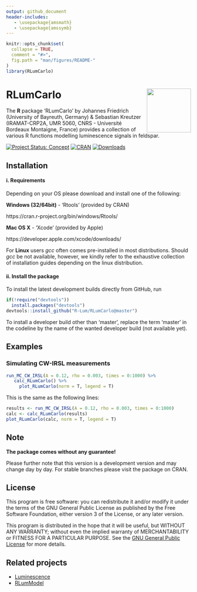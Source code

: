 ```yaml
---
output: github_document
header-includes:
   - \usepackage{amsmath}
   - \usepackage{amssymb}
---
```

<!-- README.md was auto-generated by README.Rmd. Please DO NOT edit by hand!-->

```r
knitr::opts_chunk$set(
  collapse = TRUE,
  comment = "#>",
  fig.path = "man/figures/README-"
)
library(RLumCarlo)
```

# RLumCarlo <img width=120px src="man/figures/Logo_RLumCarlo.png" align="right" />

The **R** package 'RLumCarlo' by Johannes Friedrich (University of Bayreuth, Germany) & Sebastian Kreutzer (IRAMAT-CRP2A, UMR 5060, CNRS - Université Bordeaux Montaigne, France) provides a collection of various R functions modelling luminescence signals in feldspar.

[![Project Status: Concept](http://www.repostatus.org/badges/latest/concept.svg)](https://www.repostatus.org/#concept)
[![CRAN](http://www.r-pkg.org/badges/version/RLumCarlo)](https://cran.r-project.org/package=RLumCarlo)
[![Downloads](http://cranlogs.r-pkg.org/badges/grand-total/RLumCarlo)](http://www.r-pkg.org/pkg/RLumCarlo)


## Installation

#### i. Requirements

Depending on your OS please download and install one of the following:

**Windows (32/64bit)** - 'Rtools' (provided by CRAN)

   https://cran.r-project.org/bin/windows/Rtools/

**Mac OS X** - 'Xcode' (provided by Apple)

   https://developer.apple.com/xcode/downloads/

For **Linux** users *gcc* often comes pre-installed in most distributions. Should *gcc* be not available, however, we kindly refer to the exhaustive collection of installation guides depending on the linux distribution.

#### ii. Install the package

To install the latest development builds directly from GitHub, run

```r
if(!require("devtools"))
  install.packages("devtools")
devtools::install_github("R-Lum/RLumCarlo@master")
```

To install a developer build other than 'master', replace the term 'master' in the codeline by the name
of the wanted developer build (not available yet). 

## Examples

### Simulating CW-IRSL measurements

```r
run_MC_CW_IRSL(A = 0.12, rho = 0.003, times = 0:1000) %>%
   calc_RLumCarlo() %>%
     plot_RLumCarlo(norm = T, legend = T)
```

This is the same as the following lines:

```r
results <- run_MC_CW_IRSL(A = 0.12, rho = 0.003, times = 0:1000)
calc <- calc_RLumCarlo(results) 
plot_RLumCarlo(calc, norm = T, legend = T)
```

## Note

**The package comes without any guarantee!**

Please further note that this version is a development version and may change day by day. For stable branches please visit the package on CRAN.

## License

This program is free software: you can redistribute it and/or modify it under the terms of the GNU General Public License as published by the Free Software Foundation, either version 3 of the License, or any later version.

This program is distributed in the hope that it will be useful, but WITHOUT ANY WARRANTY; without even the implied warranty of MERCHANTABILITY or FITNESS FOR A PARTICULAR PURPOSE. See the [GNU General Public License](https://github.com/R-Lum/RLumCarlo/blob/master/LICENSE) for more details.

## Related projects 

* [Luminescence](https://github.com/R-Lum/Luminescence)
* [RLumModel](https://github.com/R-Lum/RLumModel)

